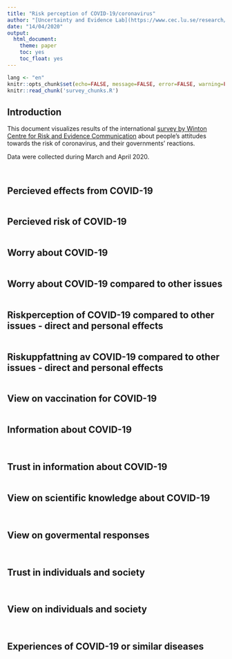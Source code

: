 ```yaml
---
title: "Risk perception of COVID-19/coronavirus"
author: "[Uncertainty and Evidence Lab](https://www.cec.lu.se/research/unevil)  \nLund University"
date: "14/04/2020"
output: 
  html_document: 
    theme: paper
    toc: yes
    toc_float: yes
---
```


```r
lang <- "en"
knitr::opts_chunk$set(echo=FALSE, message=FALSE, error=FALSE, warning=FALSE, tidy=TRUE, tidy.opts=list(comment=FALSE))
knitr::read_chunk('survey_chunks.R')
```

## Introduction

This document visualizes results of the international [survey by Winton Centre for Risk and Evidence Communication](https://www.cam.ac.uk/stories/wintoncovid1) about people's attitudes towards the risk of coronavirus, and their governments’ reactions.

Data were collected during March and April 2020. 
```r

```


```r

```

## Percieved effects from COVID-19

```r

```

## Percieved risk of COVID-19 

```r

```

## Worry about COVID-19

```r

```

## Worry about COVID-19 compared to other issues

```r

```

## Riskperception of COVID-19 compared to other issues - direct and personal effects

```r

```

## Riskuppfattning av COVID-19 compared to other issues - direct and personal effects

```r

```

## View on vaccination for COVID-19

```r

```

## Information about COVID-19

```r

```

```r

```

## Trust in information about COVID-19
```r

```

## View on scientific knowledge about COVID-19

```r

```

```r

```

## View on govermental responses

```r

```

```r

```

## Trust in individuals and society

```r

```

```r

```

## View on individuals and society

```r

```

```r

```

## Experiences of COVID-19 or similar diseases

```r

```

```r

```

```r

```

